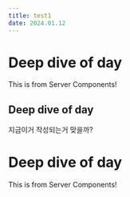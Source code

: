 ```yaml
---
title: test1
date: 2024.01.12
---
```

      
      
# Deep dive of day
This is from Server Components!

## Deep dive of day


지금이거 작성되는거 맞을까?
# Deep dive of day
This is from Server Components!